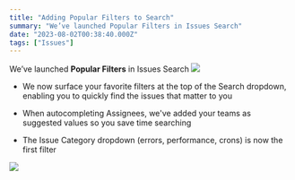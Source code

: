 ```yaml
---
title: "Adding Popular Filters to Search"
summary: "We’ve launched Popular Filters in Issues Search"
date: "2023-08-02T00:38:40.000Z"
tags: ["Issues"]
---
```


  We’ve launched **Popular Filters** in Issues Search ![](https://cdn.jsdelivr.net/npm/emoji-datasource-apple/img/apple/64/1f50e.png)

* We now surface your favorite filters at the top of the Search dropdown, enabling you to quickly find the issues that matter to you

* When autocompleting Assignees, we've added your teams as suggested values so you save time searching

* The Issue Category dropdown (errors, performance, crons) is now the first filter

![](https://storage.googleapis.com/sentry-docs-changelog/adding-popular-filters-to-search-1.jpg)
